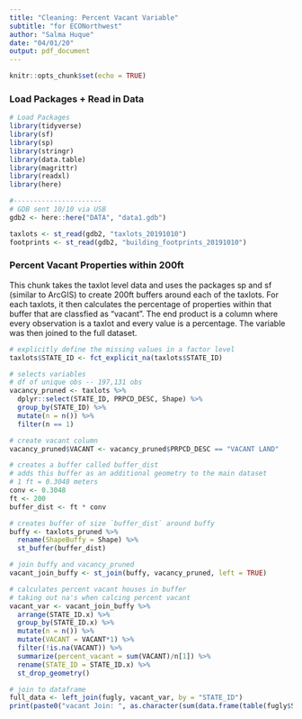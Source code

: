 ```yaml
---
title: "Cleaning: Percent Vacant Variable"
subtitle: "for ECONorthwest"
author: "Salma Huque"
date: "04/01/20"
output: pdf_document
---
```


```r
knitr::opts_chunk$set(echo = TRUE)
```

### Load Packages + Read in Data

```r
# Load Packages
library(tidyverse)
library(sf)
library(sp)
library(stringr)
library(data.table)
library(magrittr)
library(readxl)
library(here)

#----------------------
# GDB sent 10/10 via USB
gdb2 <- here::here("DATA", "data1.gdb")

taxlots <- st_read(gdb2, "taxlots_20191010")
footprints <- st_read(gdb2, "building_footprints_20191010")

```


### Percent Vacant Properties within 200ft 

This chunk takes the taxlot level data and uses the packages sp and sf (similar to ArcGIS) to create 200ft buffers around each of the taxlots. For each taxlots, it then calculates the percentage of properties within that buffer that are classfied as "vacant". The end product is a column where every observation is a taxlot and every value is a percentage. The variable was then joined to the full dataset. 

```r

# explicitly define the missing values in a factor level
taxlots$STATE_ID <- fct_explicit_na(taxlots$STATE_ID)

# selects variables
# df of unique obs -- 197,131 obs
vacancy_pruned <- taxlots %>%
  dplyr::select(STATE_ID, PRPCD_DESC, Shape) %>%
  group_by(STATE_ID) %>%
  mutate(n = n()) %>%
  filter(n == 1) 

# create vacant column
vacancy_pruned$VACANT <- vacancy_pruned$PRPCD_DESC == "VACANT LAND"

# creates a buffer called buffer_dist
# adds this buffer as an additional geometry to the main dataset
# 1 ft = 0.3048 meters
conv <- 0.3048
ft <- 200
buffer_dist <- ft * conv

# creates buffer of size `buffer_dist` around buffy
buffy <- taxlots_pruned %>%
  rename(ShapeBuffy = Shape) %>%
  st_buffer(buffer_dist)

# join buffy and vacancy_pruned 
vacant_join_buffy <- st_join(buffy, vacancy_pruned, left = TRUE)

# calculates percent vacant houses in buffer
# taking out na's when calcing percent vacant
vacant_var <- vacant_join_buffy %>%
  arrange(STATE_ID.x) %>%
  group_by(STATE_ID.x) %>%
  mutate(n = n()) %>%
  mutate(VACANT = VACANT*1) %>%
  filter(!is.na(VACANT)) %>% 
  summarize(percent_vacant = sum(VACANT)/n[1]) %>%
  rename(STATE_ID = STATE_ID.x) %>%
  st_drop_geometry()

# join to dataframe 
full_data <- left_join(fugly, vacant_var, by = "STATE_ID")
print(paste0("vacant Join: ", as.character(sum(data.frame(table(fugly$STATE_ID.x))$Freq > 1))))

```